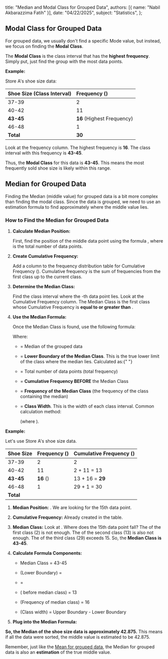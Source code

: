  title: "Median and Modal Class for Grouped Data",
  authors: [{ name: "Nabil Akbarazzima Fatih" }],
  date: "04/22/2025",
  subject: "Statistics",
};

## Modal Class for Grouped Data

For grouped data, we usually don't find a specific Mode value, but instead, we focus on finding the **Modal Class**.

The **Modal Class** is the class interval that has the **highest frequency**. Simply put, just find the group with the most data points.

**Example:**

Store A's shoe size data:

| Shoe Size (Class Interval) | Frequency (<InlineMath math="f_i" />) |
| :------------------------- | :------------------------------------ |
| 37-39                      | 2                                     |
| 40-42                      | 11                                    |
| **43-45**                  | **16** (Highest Frequency)            |
| 46-48                      | 1                                     |
| **Total**                  | **30**                                |

Look at the frequency column. The highest frequency is **16**. The class interval with this frequency is **43-45**.

Thus, the **Modal Class** for this data is **43-45**. This means the most frequently sold shoe size is likely within this range.

## Median for Grouped Data

Finding the Median (middle value) for grouped data is a bit more complex than finding the modal class. Since the data is grouped, we need to use an estimation formula to find approximately where the middle value lies.

### How to Find the Median for Grouped Data

1.  **Calculate Median Position:**

    First, find the position of the middle data point using the formula <InlineMath math="n/2" />, where <InlineMath math="n" /> is the total number of data points.

2.  **Create Cumulative Frequency:**

    Add a column to the frequency distribution table for Cumulative Frequency (<InlineMath math="F_k" />). Cumulative frequency is the sum of frequencies from the first class up to the current class.

3.  **Determine the Median Class:**

    Find the class interval where the <InlineMath math="n/2" />-th data point lies. Look at the Cumulative Frequency column. The Median Class is the first class whose Cumulative Frequency is **equal to or greater than** <InlineMath math="n/2" />.

4.  **Use the Median Formula:**

    Once the Median Class is found, use the following formula:

    <BlockMath math="Me = L + \left( \frac{\frac{n}{2} - F}{f_{me}} \right) \times c" />

    Where:

    - <InlineMath math="Me" /> = Median of the grouped data
    - <InlineMath math="L" /> = **Lower Boundary of the Median Class**. This is the
      true lower limit of the class where the median lies. Calculated as:{" "}

      <BlockMath math="L = \text{Lower Limit of Median Class} - 0.5" />

    - <InlineMath math="n" /> = Total number of data points (total frequency)
    - <InlineMath math="F" /> = **Cumulative Frequency BEFORE** the Median Class
    - <InlineMath math="f_{me}" /> = **Frequency of the Median Class** (the frequency
      of the class containing the median)
    - <InlineMath math="c" /> = **Class Width**. This is the width of each class
      interval. Common calculation method:

      <BlockMath math="c = \text{Upper Class Boundary} - \text{Lower Class Boundary}" />

      (where <InlineMath math="\text{Upper Boundary} = \text{Upper Limit} + 0.5" />).

**Example:**

Let's use Store A's shoe size data.

| Shoe Size | Frequency (<InlineMath math="f_i" />) | Cumulative Frequency (<InlineMath math="F_k" />) |
| :-------- | :------------------------------------ | :----------------------------------------------- |
| 37-39     | 2                                     | 2                                                |
| 40-42     | 11                                    | 2 + 11 = 13                                      |
| **43-45** | **16** (<InlineMath math="f_{me}" />) | 13 + 16 = **29**                                 |
| 46-48     | 1                                     | 29 + 1 = 30                                      |
| **Total** | **<InlineMath math="n=30" />**        |                                                  |

1.  **Median Position:** <InlineMath math="n/2 = 30/2 = 15" />. We are looking for the 15th data point.
2.  **Cumulative Frequency:** Already created in the table.
3.  **Median Class:** Look at <InlineMath math="F_k" />. Where does the 15th data point fall? The <InlineMath math="F_k" /> of the first class (2) is not enough. The <InlineMath math="F_k" /> of the second class (13) is also not enough. The <InlineMath math="F_k" /> of the third class (29) exceeds 15. So, the **Median Class is 43-45**.
4.  **Calculate Formula Components:**

    - Median Class = 43-45
    - <InlineMath math="L" /> (Lower Boundary) = <InlineMath math="43 - 0.5 = 42.5" />
    - <InlineMath math="n/2" /> = <InlineMath math="30/2 = 15" />
    - <InlineMath math="F" /> (<InlineMath math="F_k" /> before median class) =
      13
    - <InlineMath math="f_{me}" /> (Frequency of median class) = 16
    - <InlineMath math="c" /> (Class width) = Upper Boundary - Lower Boundary

      <BlockMath math="c = (45 + 0.5) - (43 - 0.5) = 45.5 - 42.5 = 3" />

5.  **Plug into the Median Formula:**

    <div className="flex flex-col gap-4">
      <BlockMath math="Me = 42.5 + \left( \frac{15 - 13}{16} \right) \times 3" />
      <BlockMath math="Me = 42.5 + \left( \frac{2}{16} \right) \times 3" />
      <BlockMath math="Me = 42.5 + \left( \frac{1}{8} \right) \times 3" />
      <BlockMath math="Me = 42.5 + \frac{3}{8}" />
      <BlockMath math="Me = 42.5 + 0.375" />
      <BlockMath math="Me = 42.875" />
    </div>

**So, the Median of the shoe size data is approximately 42.875.** This means if all the data were sorted, the middle value is estimated to be 42.875.

Remember, just like the [Mean for grouped data](/subject/high-school/10/mathematics/statistics/mean-group-data), the Median for grouped data is also an **estimation** of the true middle value.
